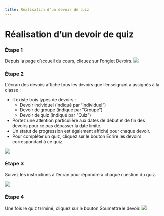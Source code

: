 ```yaml
--- 
title: Réalisation d’un devoir de quiz
--- 
```




# Réalisation d’un devoir de quiz

 ### Étape 1 
 Depuis la page d’accueil du cours, cliquez sur l’onglet Devoirs.
![](/img/ulearning/student/assignment01.png)

 ### Étape 2 
 L’écran des devoirs affiche tous les devoirs que l’enseignant a assignés à la classe :
 - Il existe trois types de devoirs : 
     - Devoir individuel (indiqué par “Individuel”)
     - Devoir de groupe (indiqué par “Groupe”)
     - Devoir de quiz (indiqué par "Quiz") 
 - Portez une attention particulière aux dates de début et de fin des devoirs pour ne pas dépasser la date limite.
 - Un statut de progression est également affiché pour chaque devoir.
 - Pour compléter un quiz, cliquez sur le bouton Écrire les devoirs correspondant à ce quiz.


![](/img/ulearning/student/assignment02.png)

 ### Étape 3 
 Suivez les instructions à l’écran pour répondre à chaque question du quiz.

![](/img/ulearning/student/assignment03.png)

 ### Étape 4 
 Une fois le quiz terminé, cliquez sur le bouton Soumettre le devoir.
![](/img/ulearning/student/assignment04.png)